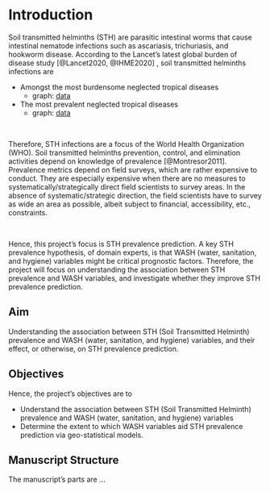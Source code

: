 
# Introduction

Soil transmitted helminths (STH) are parasitic intestinal worms that cause intestinal nematode infections such as ascariasis, trichuriasis, and hookworm disease.  According to the Lancet's latest global burden of disease study [@Lancet2020, @IHME2020] , soil transmitted helminths infections are \vspace{-7\baselineskip}\footnotetext{It might be possible to \href{https://ghdx.healthdata.org/gbd-2019}{register for data access}; unsuccessful thus far}\vspace{7\baselineskip}



* Amongst the most burdensome neglected tropical diseases
  * graph: [data](https://vizhub.healthdata.org/gbd-compare/)
* The most prevalent neglected tropical diseases
  * graph: [data](https://vizhub.healthdata.org/gbd-compare/)

<br>

Therefore, STH infections are a focus of the World Health Organization (WHO).  Soil transmitted helminths prevention, control, and
elimination activities depend on knowledge of prevalence [@Montresor2011].  Prevalence metrics depend on field
surveys, which are rather expensive to conduct. They are especially expensive when there are no measures to systematically/strategically
direct field scientists to survey areas.  In the absence of systematic/strategic direction, the field scientists have to survey as wide an area as
possible, albeit subject to financial, accessibility, etc., constraints.

<br>

Hence, this project's focus is STH prevalence prediction. A key STH prevalence hypothesis, of domain experts, is that WASH (water, sanitation, and hygiene)
variables might be critical prognostic factors.  Therefore, the project will focus on understanding the association between STH
prevalence and WASH variables, and investigate whether they improve STH prevalence prediction.

## Aim

Understanding the association between STH (Soil Transmitted Helminth) prevalence and WASH (water, sanitation, and hygiene) variables, and their effect, or otherwise, on STH prevalence prediction.

## Objectives

Hence, the project's objectives are to

* Understand the association between STH (Soil Transmitted Helminth) prevalence and WASH (water, sanitation, and hygiene) variables
* Determine the extent to which WASH variables aid STH prevalence prediction via geo-statistical models.


## Manuscript Structure

The manuscript's parts are ...

